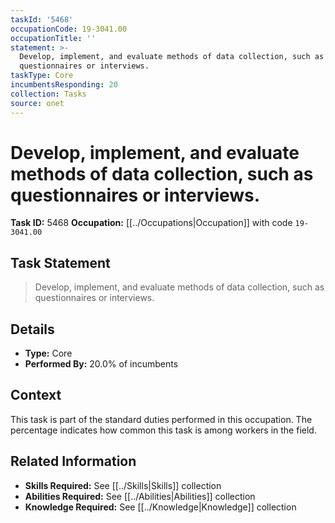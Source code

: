 ```yaml
---
taskId: '5468'
occupationCode: 19-3041.00
occupationTitle: ''
statement: >-
  Develop, implement, and evaluate methods of data collection, such as
  questionnaires or interviews.
taskType: Core
incumbentsResponding: 20
collection: Tasks
source: onet
---
```

# Develop, implement, and evaluate methods of data collection, such as questionnaires or interviews.

**Task ID:** 5468
**Occupation:** [[../Occupations|Occupation]] with code `19-3041.00`

## Task Statement

> Develop, implement, and evaluate methods of data collection, such as questionnaires or interviews.

## Details

- **Type:** Core
- **Performed By:** 20.0% of incumbents

## Context

This task is part of the standard duties performed in this occupation. The percentage indicates how common this task is among workers in the field.

## Related Information

- **Skills Required:** See [[../Skills|Skills]] collection
- **Abilities Required:** See [[../Abilities|Abilities]] collection
- **Knowledge Required:** See [[../Knowledge|Knowledge]] collection
